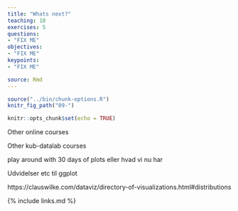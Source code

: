 ```yaml
---
title: "Whats next?"
teaching: 10
exercises: 5
questions:
- "FIX ME"
objectives:
- "FIX ME"
keypoints:
- "FIX ME"

source: Rmd
---
```


```r
source("../bin/chunk-options.R")
knitr_fig_path("09-")
```

```r
knitr::opts_chunk$set(echo = TRUE)
```

Other online courses

Other kub-datalab courses

play around with 30 days of plots eller hvad vi nu har

Udvidelser etc til ggplot

https://clauswilke.com/dataviz/directory-of-visualizations.html#distributions


{% include links.md %}